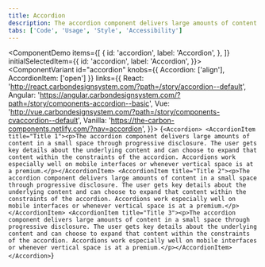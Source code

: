 ```yaml
---
title: Accordion
description: The accordion component delivers large amounts of content in a small space through progressive disclosure. The user gets key details about the underlying content and can choose to expand that content.
tabs: ['Code', 'Usage', 'Style', 'Accessibility']
---
```


<ComponentDemo
  items={[
    {
      id: 'accordion',
      label: 'Accordion',
    },
  ]}
  initialSelectedItem={{
    id: 'accordion',
    label: 'Accordion',
  }}>
  <ComponentVariant
    id="accordion"
    knobs={{ Accordion: ['align'], AccordionItem: ['open'] }}
    links={{
      React:
        'http://react.carbondesignsystem.com/?path=/story/accordion--default',
      Angular:
        'https://angular.carbondesignsystem.com/?path=/story/components-accordion--basic',
      Vue:
        'http://vue.carbondesignsystem.com/?path=/story/components-cvaccordion--default',
      Vanilla: 'https://the-carbon-components.netlify.com/?nav=accordion',
    }}>
    {`
  <Accordion>
    <AccordionItem title="Title 1"><p>The accordion component delivers large amounts of content in a small space through progressive disclosure. The user gets key details about the underlying content and can choose to expand that content within the constraints of the accordion. Accordions work especially well on mobile interfaces or whenever vertical space is at a premium.</p></AccordionItem>
    <AccordionItem title="Title 2"><p>The accordion component delivers large amounts of content in a small space through progressive disclosure. The user gets key details about the underlying content and can choose to expand that content within the constraints of the accordion. Accordions work especially well on mobile interfaces or whenever vertical space is at a premium.</p></AccordionItem>
    <AccordionItem title="Title 3"><p>The accordion component delivers large amounts of content in a small space through progressive disclosure. The user gets key details about the underlying content and can choose to expand that content within the constraints of the accordion. Accordions work especially well on mobile interfaces or whenever vertical space is at a premium.</p></AccordionItem>
  </Accordion>
  `}
  </ComponentVariant>
</ComponentDemo>
